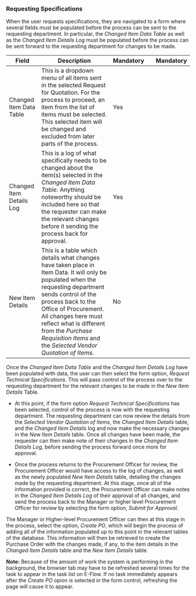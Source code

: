 ### Requesting Specifications

When the user requests specifications, they are navigated to a form where several fields must be populated before the process can be sent to the requesting department.
In particular, the _Changed Item Data Table_ as well as the _Changed Item Details Log_ must be populated before the process can be sent forward to the requesting department for changes to be made.

| Field                    | Description                                                                                                                                                                                                                                                                                                                            | Mandatory |     | Mandatory |
| ------------------------ | -------------------------------------------------------------------------------------------------------------------------------------------------------------------------------------------------------------------------------------------------------------------------------------------------------------------------------------- | --------- | --- | --------- |
| Changed Item Data Table  | This is a dropdown menu of all items sent in the selected Request for Quotation. For the process to proceed, an item from the list of items must be selected. This selected item will be changed and excluded from later parts of the process.                                                                                         | Yes       |
| Changed Item Details Log | This is a log of what specifically needs to be changed about the item(s) selected in the _Changed Item Data Table_. Anything noteworthy should be included here so that the requester can make the relevant changes before it sending the process back for approval.                                                                   | Yes       |
| New Item Details         | This is a table which details what changes have taken place in Item Data. It will only be populated when the requesting department sends control of the process back to the Office of Procurement. All changes here must reflect what is different from the _Purchase Requisition Items_ and the _Selected Vendor Quotation of Items_. | No        |

Once the _Changed Item Data Table_ and the _Changed Item Details Log_ have been populated with data, the user can then select the form option, _Request Technical Specifications_. This will pass control of the process over to the requesting department for the relevant changes to be made in the _New Item Details_ Table.

- At this point, if the form option _Request Technical Specifications_ has been selected, control of the process is now with the requesting department. The requesting department can now review the details from the _Selected Vendor Quotation of Items_, the _Changed Item Details_ table, and the _Changed Item Details_ log and now make the necessary changes in the _New Item Details_ table.
  Once all changes have been made, the requester can then make note of their changes in the _Changed Item Details Log_, before sending the process forward once more for approval.

- Once the process returns to the Procurement Officer for review, the Procurement Officer would have access to the log of changes, as well as the newly populated _New Item Details_ table, detailing the changes made by the requesting department. At this stage,
  once all of the information provided is correct, the Procurement Officer can make notes in the _Changed Item Details Log_ of their approval of all changes, and send the process back to the Manager or higher level Procurement Officer for review by selecting the form option, _Submit for Approval_.

The Manager or Higher-level Procurement Officer can then at this stage in the process, select the option, _Create PO_, which will begin the process of adding all of the information populated up to this point
in the relevant tables of the database. This information will then be retrieved to create the Purchase Order with the changes made, if any, to the item details in the _Changed Item Details_ table and the _New Item Details_ table.

**Note:** Because of the amount of work the system is performing in the background, the browser tab may have to be refreshed several times for the task to appear in the task list on E-Flow. If no task immediately appears after the _Create PO_ opion is selected in the form control, refreshing the page will cause it to appear.
